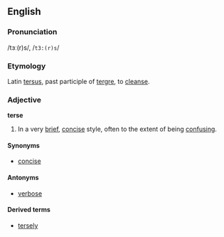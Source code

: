 ==English==
===Pronunciation===
/tɜː(r)s/, /<tt>t3:(r)s</tt>/

===Etymology===
Latin [[tersus]], past participle of [[tergre]], to [[cleanse]].

===Adjective===
'''terse'''

# In a very [[brief]], [[concise]] style, often to the extent of being [[confusing]].

====Synonyms====
*[[concise]]

====Antonyms====
*[[verbose]]

====Derived terms====
*[[tersely]]